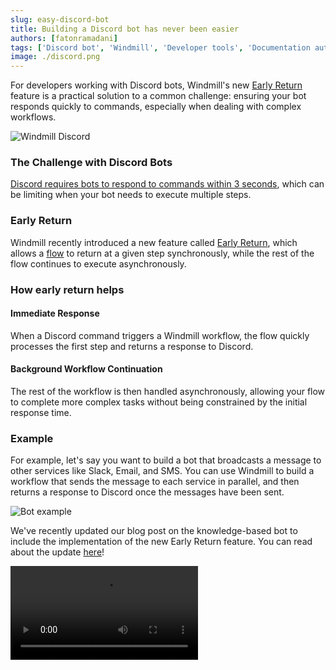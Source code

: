 ```yaml
---
slug: easy-discord-bot
title: Building a Discord bot has never been easier
authors: [fatonramadani]
tags: ['Discord bot', 'Windmill', 'Developer tools', 'Documentation automation']
image: ./discord.png
---
```



For developers working with Discord bots, Windmill's new [Early Return](/docs/flows/early_return) feature is a practical solution to a common challenge: ensuring your bot responds quickly to commands, especially when dealing with complex workflows.

![Windmill Discord](./discord.png 'Windmill Discord')

### The Challenge with Discord Bots

[Discord requires bots to respond to commands within 3 seconds](https://discordjs.guide/message-components/interactions.html#responding-to-component-interactions), which can be limiting when your bot needs to execute multiple steps.

### Early Return

Windmill recently introduced a new feature called [Early Return](/docs/flows/early_return), which allows a [flow](/docs/flows/flow_editor) to return at a given step synchronously, while the rest of the flow continues to execute asynchronously.

<DocCard
	title="Early Return"
	description="Learn how to use Early Return to build a Discord bot."
	href="/docs/flows/early_return"
/>

### How early return helps

#### Immediate Response

When a Discord command triggers a Windmill workflow, the flow quickly processes the first step and returns a response to Discord.

#### Background Workflow Continuation

The rest of the workflow is then handled asynchronously, allowing your flow to complete more complex tasks without being constrained by the initial response time.

### Example

For example, let's say you want to build a bot that broadcasts a message to other services like Slack, Email, and SMS. You can use Windmill to build a workflow that sends the message to each service in parallel, and then returns a response to Discord once the messages have been sent.

![Bot example](./bot-example.png.webp)

We've recently updated our blog post on the knowledge-based bot to include the implementation of the new Early Return feature. You can read about the update [here](/blog/knowledge-base-discord-bot)!

<video
	className="border-2 rounded-lg object-cover w-full h-full dark:border-gray-800"
	controls
	id="main-video"
	src="/videos/discord-bot-early-return.mp4"
/>
